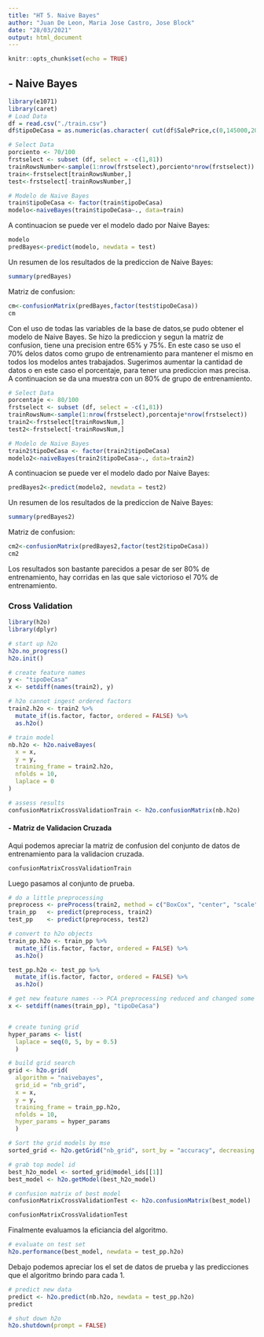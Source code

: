 ```yaml
---
title: "HT 5. Naive Bayes"
author: "Juan De Leon, Maria Jose Castro, Jose Block"
date: "28/03/2021"
output: html_document
---
```


```r
knitr::opts_chunk$set(echo = TRUE)
```

## - Naive Bayes 

```r
library(e1071)
library(caret)
# Load Data
df = read.csv("./train.csv")
df$tipoDeCasa = as.numeric(as.character( cut(df$SalePrice,c(0,145000,205000,410000), labels = c(1, 2, 3))))

# Select Data
porciento <- 70/100
frstselect <- subset (df, select = -c(1,81))
trainRowsNumber<-sample(1:nrow(frstselect),porciento*nrow(frstselect))
train<-frstselect[trainRowsNumber,]
test<-frstselect[-trainRowsNumber,]

# Modelo de Naive Bayes
train$tipoDeCasa <- factor(train$tipoDeCasa)
modelo<-naiveBayes(train$tipoDeCasa~., data=train)
```
A continuacion se puede ver el modelo dado por Naive Bayes:
```r
modelo
predBayes<-predict(modelo, newdata = test)
```
Un resumen de los resultados de la prediccion de Naive Bayes:
```r
summary(predBayes)
```
Matriz de confusion:
```r
cm<-confusionMatrix(predBayes,factor(test$tipoDeCasa))
cm
```
Con el uso de todas las variables de la base de datos,se pudo obtener el modelo de Naive Bayes. Se hizo la prediccion y segun la matriz de confusion, tiene una precision entre 65% y 75%. En este caso se uso el 70% delos datos como grupo de entrenamiento para mantener el mismo en todos los modelos antes trabajados. Sugerimos aumentar la cantidad de datos o en este caso el porcentaje, para tener una prediccion mas precisa. A continuacion se da una muestra con un 80% de grupo de entrenamiento.

```r
# Select Data
porcentaje <- 80/100
frstselect <- subset (df, select = -c(1,81))
trainRowsNum<-sample(1:nrow(frstselect),porcentaje*nrow(frstselect))
train2<-frstselect[trainRowsNum,]
test2<-frstselect[-trainRowsNum,]

# Modelo de Naive Bayes
train2$tipoDeCasa <- factor(train2$tipoDeCasa)
modelo2<-naiveBayes(train2$tipoDeCasa~., data=train2)
```
A continuacion se puede ver el modelo dado por Naive Bayes:
```r
predBayes2<-predict(modelo2, newdata = test2)
```
Un resumen de los resultados de la prediccion de Naive Bayes:
```r
summary(predBayes2)
```
Matriz de confusion:
```r
cm2<-confusionMatrix(predBayes2,factor(test2$tipoDeCasa))
cm2
```
Los resultados son bastante parecidos a pesar de ser 80% de entrenamiento, hay corridas en las que sale victorioso el 70% de entrenamiento.

### Cross Validation

```r

library(h2o)
library(dplyr)

# start up h2o
h2o.no_progress()
h2o.init()

# create feature names
y <- "tipoDeCasa"
x <- setdiff(names(train2), y)

# h2o cannot ingest ordered factors
train2.h2o <- train2 %>%
  mutate_if(is.factor, factor, ordered = FALSE) %>%
  as.h2o()

# train model
nb.h2o <- h2o.naiveBayes(
  x = x,
  y = y,
  training_frame = train2.h2o,
  nfolds = 10,
  laplace = 0
)

# assess results
confusionMatrixCrossValidationTrain <- h2o.confusionMatrix(nb.h2o)


```

#### - Matriz de Validacion Cruzada

Aqui podemos apreciar la matriz de confusion del conjunto de datos de entrenamiento para la validacion cruzada.

```r
confusionMatrixCrossValidationTrain
```

Luego pasamos al conjunto de prueba.

```r

# do a little preprocessing
preprocess <- preProcess(train2, method = c("BoxCox", "center", "scale"))
train_pp   <- predict(preprocess, train2)
test_pp    <- predict(preprocess, test2)

# convert to h2o objects
train_pp.h2o <- train_pp %>%
  mutate_if(is.factor, factor, ordered = FALSE) %>%
  as.h2o()

test_pp.h2o <- test_pp %>%
  mutate_if(is.factor, factor, ordered = FALSE) %>%
  as.h2o()

# get new feature names --> PCA preprocessing reduced and changed some features
x <- setdiff(names(train_pp), "tipoDeCasa")


# create tuning grid
hyper_params <- list(
  laplace = seq(0, 5, by = 0.5)
  )

# build grid search 
grid <- h2o.grid(
  algorithm = "naivebayes",
  grid_id = "nb_grid",
  x = x, 
  y = y, 
  training_frame = train_pp.h2o, 
  nfolds = 10,
  hyper_params = hyper_params
  )

# Sort the grid models by mse
sorted_grid <- h2o.getGrid("nb_grid", sort_by = "accuracy", decreasing = TRUE)

# grab top model id
best_h2o_model <- sorted_grid@model_ids[[1]]
best_model <- h2o.getModel(best_h2o_model)

# confusion matrix of best model
confusionMatrixCrossValidationTest <- h2o.confusionMatrix(best_model)

```

```r
confusionMatrixCrossValidationTest
```

Finalmente evaluamos la eficiancia del algoritmo.

```r
# evaluate on test set
h2o.performance(best_model, newdata = test_pp.h2o)
```

Debajo podemos apreciar los el set de datos de prueba y las predicciones que el algoritmo brindo para cada 1.

```r
# predict new data
predict <- h2o.predict(nb.h2o, newdata = test_pp.h2o)
predict
```

```r
# shut down h2o
h2o.shutdown(prompt = FALSE)


```
